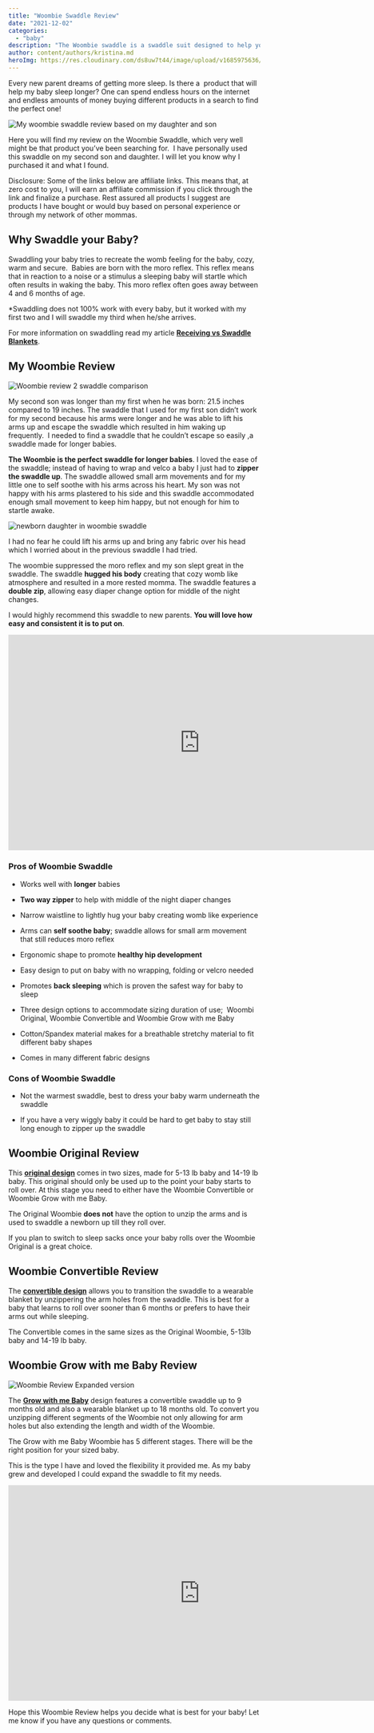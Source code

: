 ```yaml
---
title: "Woombie Swaddle Review"
date: "2021-12-02"
categories: 
  - "baby"
description: "The Woombie swaddle is a swaddle suit designed to help your baby sleep better. Find my honest Woombie review based on my three babies"
author: content/authors/kristina.md
heroImg: https://res.cloudinary.com/ds8uw7t44/image/upload/v1685975636/woombie-swaddle-and-my-daughter.jpg
---
```


Every new parent dreams of getting more sleep. Is there a  product that will help my baby sleep longer? One can spend endless hours on the internet and endless amounts of money buying different products in a search to find the perfect one! 

![My woombie swaddle review based on my daughter and son](https://res.cloudinary.com/ds8uw7t44/image/upload/v1685975636/woombie-swaddle-and-my-daughter.jpg "My 4 month old daughter sleeping in her Woombie Swaddle")

Here you will find my review on the Woombie Swaddle, which very well might be that product you’ve been searching for.  I have personally used this swaddle on my second son and daughter. I will let you know why I purchased it and what I found.

Disclosure: Some of the links below are affiliate links. This means that, at zero cost to you, I will earn an affiliate commission if you click through the link and finalize a purchase. Rest assured all products I suggest are products I have bought or would buy based on personal experience or through my network of other mommas.

<TableOfContents title="In this article:" hLevel="2" />

## **Why Swaddle your Baby?**

Swaddling your baby tries to recreate the womb feeling for the baby, cozy, warm and secure.  Babies are born with the moro reflex. This reflex means that in reaction to a noise or a stimulus a sleeping baby will startle which often results in waking the baby. This moro reflex often goes away between 4 and 6 months of age. 

\*Swaddling does not 100% work with every baby, but it worked with my first two and I will swaddle my third when he/she arrives.

For more information on swaddling read my article [**Receiving vs Swaddle Blankets**](/receiving-blanket-vs-swaddle/).

## My **Woombie Review**

![Woombie review 2 swaddle comparison](https://res.cloudinary.com/ds8uw7t44/image/upload/v1685975637/two-woombie-review-swaddle.jpg "Woombie Swaddles come in all different designs!")

My second son was longer than my first when he was born: 21.5 inches compared to 19 inches. The swaddle that I used for my first son didn’t work for my second because his arms were longer and he was able to lift his arms up and escape the swaddle which resulted in him waking up frequently.  I needed to find a swaddle that he couldn’t escape so easily ,a swaddle made for longer babies.

**The Woombie is the perfect swaddle for longer babies**. I loved the ease of the swaddle; instead of having to wrap and velco a baby I just had to **zipper the swaddle up**. The swaddle allowed small arm movements and for my little one to self soothe with his arms across his heart. My son was not happy with his arms plastered to his side and this swaddle accommodated enough small movement to keep him happy, but not enough for him to startle awake.

![newborn daughter in woombie swaddle](https://res.cloudinary.com/ds8uw7t44/image/upload/v1685975637/newborn-in-woombie-swaddle.jpg "My daughter warm and snug in her Woombie Swaddle")

I had no fear he could lift his arms up and bring any fabric over his head which I worried about in the previous swaddle I had tried.

The woombie suppressed the moro reflex and my son slept great in the swaddle. The swaddle **hugged his body** creating that cozy womb like atmosphere and resulted in a more rested momma. The swaddle features a **double zip**, allowing easy diaper change option for middle of the night changes.

I would highly recommend this swaddle to new parents. **You will love how easy and consistent it is to put on**.

<iframe width="766" height="431" src="https://www.youtube.com/embed/oZUTZLGYPzo" title="YouTube video player" frameborder="0" allow="accelerometer; autoplay; clipboard-write; encrypted-media; gyroscope; picture-in-picture" allowfullscreen></iframe>

### **Pros of Woombie Swaddle**

- Works well with **longer** babies

- **Two way zipper** to help with middle of the night diaper changes

- Narrow waistline to lightly hug your baby creating womb like experience

- Arms can **self soothe baby**; swaddle allows for small arm movement that still reduces moro reflex

- Ergonomic shape to promote **healthy hip development**

- Easy design to put on baby with no wrapping, folding or velcro needed

- Promotes **back sleeping** which is proven the safest way for baby to sleep

- Three design options to accommodate sizing duration of use;  Woombi Original, Woombie Convertible and Woombie Grow with me Baby 

- Cotton/Spandex material makes for a breathable stretchy material to fit different baby shapes

- Comes in many different fabric designs

### **Cons of Woombie Swaddle**

- Not the warmest swaddle, best to dress your baby warm underneath the swaddle

- If you have a very wiggly baby it could be hard to get baby to stay still long enough to zipper up the swaddle

## **Woombie Original** Review

<AffiliateLink affiliateSnippet="" button={false} image="" imageURL="//ws-na.amazon-adsystem.com/widgets/q?_encoding=UTF8&ASIN=B00BV80Z64&Format=_SL160_&ID=AsinImage&MarketPlace=US&ServiceVersion=20070822&WS=1&tag=allaboutmom06-20&language=en_US" linkURL="https://www.amazon.com/gp/product/B00BV80Z64?ie=UTF8&th=1&linkCode=li2&tag=allaboutmom06-20&linkId=a86d032c27e63d2c35faa3e5bc6029b8&language=en_US&ref_=as_li_ss_il" />

This [**original design**](https://www.amazon.com/gp/product/B00BV80Z64?ie=UTF8&th=1&linkCode=ll1&tag=allaboutmom06-20&linkId=64d4e78b626431dcc86228996ce39cff&language=en_US&ref_=as_li_ss_tl) comes in two sizes, made for 5-13 lb baby and 14-19 lb baby. This original should only be used up to the point your baby starts to roll over. At this stage you need to either have the Woombie Convertible or Woombie Grow with me Baby.

The Original Woombie **does not** have the option to unzip the arms and is used to swaddle a newborn up till they roll over. 

If you plan to switch to sleep sacks once your baby rolls over the Woombie Original is a great choice.

## **Woombie Convertible** Review

<AffiliateLink affiliateSnippet="" button={false} image="" imageURL="//ws-na.amazon-adsystem.com/widgets/q?_encoding=UTF8&ASIN=B01LX72HTM&Format=_SL160_&ID=AsinImage&MarketPlace=US&ServiceVersion=20070822&WS=1&tag=allaboutmom06-20&language=en_US" linkURL="https://www.amazon.com/gp/product/B01LX72HTM?ie=UTF8&th=1&linkCode=li2&tag=allaboutmom06-20&linkId=d14e75e699ae68a623c2ad0c73087b8a&language=en_US&ref_=as_li_ss_il" />

The **[convertible design](https://www.amazon.com/gp/product/B01LX72HTM?ie=UTF8&th=1&linkCode=ll1&tag=allaboutmom06-20&linkId=e8fa022021cf149b66f963f251fe979d&language=en_US&ref_=as_li_ss_tl)** allows you to transition the swaddle to a wearable blanket by unzippering the arm holes from the swaddle. This is best for a baby that learns to roll over sooner than 6 months or prefers to have their arms out while sleeping.

The Convertible comes in the same sizes as the Original Woombie, 5-13lb baby and 14-19 lb baby.

## **Woombie Grow with me Baby** Review

<AffiliateLink affiliateSnippet="" button={false} image="" imageURL="//ws-na.amazon-adsystem.com/widgets/q?_encoding=UTF8&ASIN=B08PDTCTNR&Format=_SL160_&ID=AsinImage&MarketPlace=US&ServiceVersion=20070822&WS=1&tag=allaboutmom06-20&language=en_US" linkURL="https://www.amazon.com/gp/product/B08PDTCTNR?ie=UTF8&th=1&linkCode=li2&tag=allaboutmom06-20&linkId=28bc6f7d5d0f0de1ef6c68db8089b7a5&language=en_US&ref_=as_li_ss_il" />

![Woombie Review Expanded version](https://res.cloudinary.com/ds8uw7t44/image/upload/v1685975638/woombie-review-expanded-version.jpg "The left image shows the Grow with me Baby Swaddle expanded to its largest option")

The [**Grow with me Baby**](https://www.amazon.com/gp/product/B08PDTCTNR?ie=UTF8&th=1&linkCode=ll1&tag=allaboutmom06-20&linkId=78a31801c2ffaa4709f5fb88d096081a&language=en_US&ref_=as_li_ss_tl) design features a convertible swaddle up to 9 months old and also a wearable blanket up to 18 months old. To convert you unzipping different segments of the Woombie not only allowing for arm holes but also extending the length and width of the Woombie.

The Grow with me Baby Woombie has 5 different stages. There will be the right position for your sized baby.

This is the type I have and loved the flexibility it provided me. As my baby grew and developed I could expand the swaddle to fit my needs.

<iframe width="766" height="431" src="https://www.youtube.com/embed/l47ac4BILxM" title="YouTube video player" frameborder="0" allow="accelerometer; autoplay; clipboard-write; encrypted-media; gyroscope; picture-in-picture" allowfullscreen></iframe>

Hope this Woombie Review helps you decide what is best for your baby! Let me know if you have any questions or comments.

